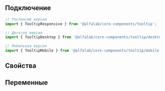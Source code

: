 
## Подключение

```jsx
// Респонсив версия
import { TooltipResponsive } from '@alfalab/core-components/tooltip';

// Десктоп версия
import { TooltipDesktop } from '@alfalab/core-components/tooltip/desktop';

// Мобильная версия
import { TooltipMobile } from '@alfalab/core-components/tooltip/mobile';
```

## Свойства

<ArgsTable of={TooltipDesktop} />

## Переменные

<CssVars css={styles} />
